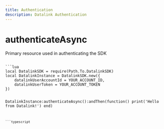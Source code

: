 ```yaml
---
title: Authentication
description: Datalink Authentication
---
```



# authenticateAsync

Primary resource used in authenticating the SDK

<Code>
```lua
local DatalinkSDK = require(Path.To.DatalinkSDK)
local DatalinkInstance = DatalinkSDK.new({
	datalinkUserAccountId = YOUR_ACCOUNT_ID,
	datalinkUserToken = YOUR_ACCOUNT_TOKEN
})

DatalinkInstance:authenticateAsync():andThen(function()
	print('Hello from Datalink!')
end)
```
```typescript

```
</Code>